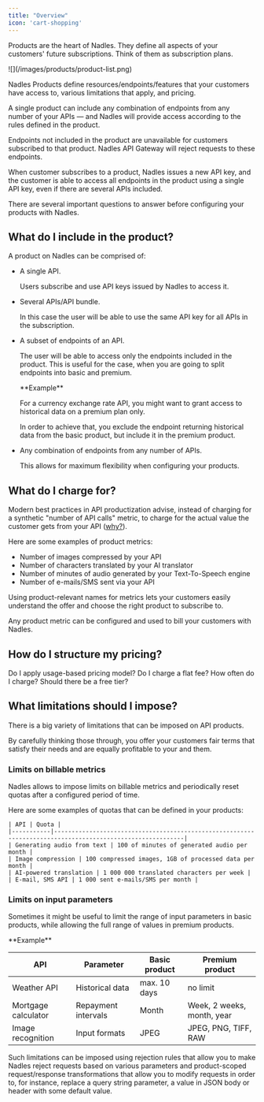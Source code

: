 ```yaml
---
title: "Overview"
icon: 'cart-shopping'
---
```


Products are the heart of Nadles. They define all aspects of your customers' future subscriptions. Think of them as subscription plans.

<Frame>
![](/images/products/product-list.png)
</Frame>

Nadles Products define resources/endpoints/features that your customers have access to, various limitations that apply, and pricing.

A single product can include any combination of endpoints from any number of your APIs — and Nadles will provide access according to the rules defined in the product.

Endpoints not included in the product are unavailable for customers subscribed to that product. Nadles API Gateway will reject requests to these endpoints.

When customer subscribes to a product, Nadles issues a new API key, and the customer is able to access all endpoints in the product using a single API key, even if there are several APIs included.


There are several important questions to answer before configuring your products with Nadles.

## What do I include in the product?

A product on Nadles can be comprised of:

* A single API.

  Users subscribe and use API keys issued by Nadles to access it.

* Several APIs/API bundle.

  In this case the user will be able to use the same API key for all APIs in the subscription.

* A subset of endpoints of an API.

  The user will be able to access only the endpoints included in the product. This is useful for the case, when you are going to split endpoints into basic and premium.

  <Info>
  **Example**
  
  For a currency exchange rate API, you might want to grant access to historical data on a premium plan only.
  
  In order to achieve that, you exclude the endpoint returning historical data from the basic product, but include it in the premium product.
  </Info>

* Any combination of endpoints from any number of APIs.

  This allows for maximum flexibility when configuring your products.

## What do I charge for?

Modern best practices in API productization advise, instead of charging for a synthetic "number of API calls" metric, to charge for the actual value the customer gets from your API ([why?](/misc/faq)).

Here are some examples of product metrics:

* Number of images compressed by your API
* Number of characters translated by your AI translator
* Number of minutes of audio generated by your Text-To-Speech engine
* Number of e-mails/SMS sent via your API

Using product-relevant names for metrics lets your customers easily understand the offer and choose the right product to subscribe to.

Any product metric can be configured and used to bill your customers with Nadles.

## How do I structure my pricing?

Do I apply usage-based pricing model? Do I charge a flat fee? How often do I charge? Should there be a free tier?

## What limitations should I impose?

There is a big variety of limitations that can be imposed on API products.

By carefully thinking those through, you offer your customers fair terms that satisfy their needs and are equally profitable to your and them.

### Limits on billable metrics

Nadles allows to impose limits on billable metrics and periodically reset quotas after a configured period of time.

Here are some examples of quotas that can be defined in your products:

    | API | Quota |
    |-----------|-----------------------------------------------------------------------------------------------------------|
    | Generating audio from text | 100 of minutes of generated audio per month |
    | Image compression | 100 compressed images, 1GB of processed data per month |
    | AI-powered translation | 1 000 000 translated characters per week |
    | E-mail, SMS API | 1 000 sent e-mails/SMS per month |


### Limits on input parameters

Sometimes it might be useful to limit the range of input parameters in basic products, while allowing the full range of values in premium products.

<Info>
**Example**

| API | Parameter | Basic product | Premium product |
|-----------|-------------|-----|-----------------------------------------------------------------------------------------|
| Weather API | Historical data | max. 10 days | no limit |
| Mortgage calculator | Repayment intervals | Month | Week, 2 weeks, month, year |
| Image recognition | Input formats | JPEG | JPEG, PNG, TIFF, RAW |
</Info>

Such limitations can be imposed using rejection rules that allow you to make Nadles reject requests based on <Tooltip tip="Query string parameters, JSON body values, header values, etc.">various parameters</Tooltip> and product-scoped request/response transformations that allow you to modify requests in order to, for instance, replace a query string parameter, a value in JSON body or header with some default value.